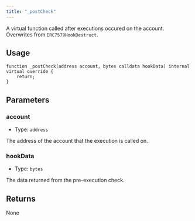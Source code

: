 ```yaml
---
title: "_postCheck"
---
```


A virtual function called after executions occured on the account. Overwrites from `ERC7579HookDestruct`.

## Usage

```solidity
function _postCheck(address account, bytes calldata hookData) internal virtual override {
    return;
}
```

## Parameters

### account

- Type: `address`

The address of the account that the execution is called on.

### hookData

- Type: `bytes`

The data returned from the pre-execution check.

## Returns

None
